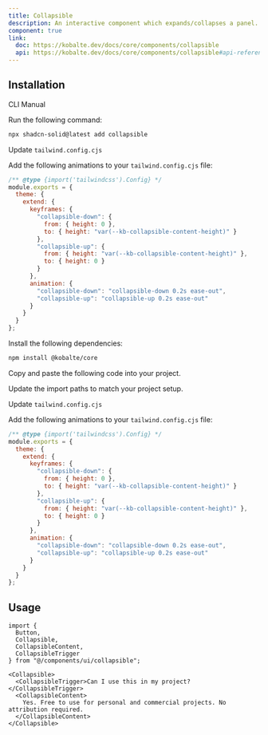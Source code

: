 ```yaml
---
title: Collapsible
description: An interactive component which expands/collapses a panel.
component: true
link:
  doc: https://kobalte.dev/docs/core/components/collapsible
  api: https://kobalte.dev/docs/core/components/collapsible#api-reference
---
```


<ComponentPreview name="collapsible-demo" />

## Installation

<Tabs defaultValue="cli">

<TabsList>
  <TabsTrigger value="cli">CLI</TabsTrigger>
  <TabsTrigger value="manual">Manual</TabsTrigger>
  <TabsIndicator class="bg-primary" />
</TabsList>

<TabsContent value="cli">

<Steps>

<Step>Run the following command:</Step>

```bash
npx shadcn-solid@latest add collapsible
```

<Step>Update `tailwind.config.cjs`</Step>

Add the following animations to your `tailwind.config.cjs` file:

```js title="tailwind.config.cjs" {5-18}
/** @type {import('tailwindcss').Config} */
module.exports = {
  theme: {
    extend: {
      keyframes: {
        "collapsible-down": {
          from: { height: 0 },
          to: { height: "var(--kb-collapsible-content-height)" }
        },
        "collapsible-up": {
          from: { height: "var(--kb-collapsible-content-height)" },
          to: { height: 0 }
        }
      },
      animation: {
        "collapsible-down": "collapsible-down 0.2s ease-out",
        "collapsible-up": "collapsible-up 0.2s ease-out"
      }
    }
  }
};
```

</Steps>

</TabsContent>

<TabsContent value="manual">

<Steps>

<Step>Install the following dependencies:</Step>

```bash
npm install @kobalte/core
```

<Step>Copy and paste the following code into your project.</Step>

<ComponentSource name="collapsible" />

<Step>Update the import paths to match your project setup.</Step>

<Step>Update `tailwind.config.cjs`</Step>

Add the following animations to your `tailwind.config.cjs` file:

```js title="tailwind.config.cjs" {5-18}
/** @type {import('tailwindcss').Config} */
module.exports = {
  theme: {
    extend: {
      keyframes: {
        "collapsible-down": {
          from: { height: 0 },
          to: { height: "var(--kb-collapsible-content-height)" }
        },
        "collapsible-up": {
          from: { height: "var(--kb-collapsible-content-height)" },
          to: { height: 0 }
        }
      },
      animation: {
        "collapsible-down": "collapsible-down 0.2s ease-out",
        "collapsible-up": "collapsible-up 0.2s ease-out"
      }
    }
  }
};
```

</Steps>

</TabsContent>

</Tabs>

## Usage

```tsx
import {
  Button,
  Collapsible,
  CollapsibleContent,
  CollapsibleTrigger
} from "@/components/ui/collapsible";
```

```tsx
<Collapsible>
  <CollapsibleTrigger>Can I use this in my project?</CollapsibleTrigger>
  <CollapsibleContent>
    Yes. Free to use for personal and commercial projects. No attribution required.
  </CollapsibleContent>
</Collapsible>
```
